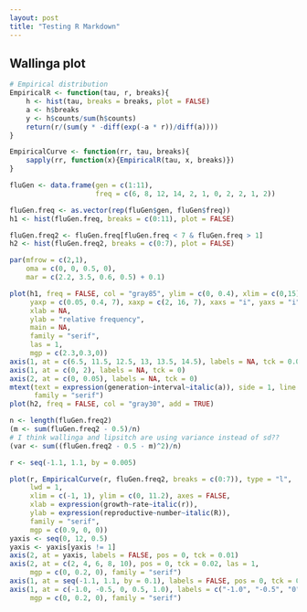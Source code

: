 ```yaml
---
layout: post
title: "Testing R Markdown"
---
```


## Wallinga plot


```r
# Empirical distribution
EmpiricalR <- function(tau, r, breaks){
    h <- hist(tau, breaks = breaks, plot = FALSE)
    a <- h$breaks
    y <- h$counts/sum(h$counts)
    return(r/(sum(y * -diff(exp(-a * r))/diff(a))))
}

EmpiricalCurve <- function(rr, tau, breaks){
    sapply(rr, function(x){EmpiricalR(tau, x, breaks)})
}

fluGen <- data.frame(gen = c(1:11),
                     freq = c(6, 8, 12, 14, 2, 1, 0, 2, 2, 1, 2))

fluGen.freq <- as.vector(rep(fluGen$gen, fluGen$freq))
h1 <- hist(fluGen.freq, breaks = c(0:11), plot = FALSE)

fluGen.freq2 <- fluGen.freq[fluGen.freq < 7 & fluGen.freq > 1]
h2 <- hist(fluGen.freq2, breaks = c(0:7), plot = FALSE)

par(mfrow = c(2,1),
    oma = c(0, 0, 0.5, 0),
    mar = c(2.2, 3.5, 0.6, 0.5) + 0.1)

plot(h1, freq = FALSE, col = "gray85", ylim = c(0, 0.4), xlim = c(0,15),
     yaxp = c(0.05, 0.4, 7), xaxp = c(2, 16, 7), xaxs = "i", yaxs = "i", tck = 0.02,
     xlab = NA,
     ylab = "relative frequency",
     main = NA,
     family = "serif",
     las = 1,
     mgp = c(2.3,0.3,0))
axis(1, at = c(6.5, 11.5, 12.5, 13, 13.5, 14.5), labels = NA, tck = 0.01)
axis(1, at = c(0, 2), labels = NA, tck = 0)
axis(2, at = c(0, 0.05), labels = NA, tck = 0)
mtext(text = expression(generation~interval~italic(a)), side = 1, line = 1.7,
      family = "serif")
plot(h2, freq = FALSE, col = "gray30", add = TRUE)

n <- length(fluGen.freq2)
(m <- sum(fluGen.freq2 - 0.5)/n)
# I think wallinga and lipsitch are using variance instead of sd??
(var <- sum((fluGen.freq2 - 0.5 - m)^2)/n)

r <- seq(-1.1, 1.1, by = 0.005)

plot(r, EmpiricalCurve(r, fluGen.freq2, breaks = c(0:7)), type = "l",
     lwd = 1,
     xlim = c(-1, 1), ylim = c(0, 11.2), axes = FALSE,
     xlab = expression(growth~rate~italic(r)),
     ylab = expression(reproductive~number~italic(R)),
     family = "serif",
     mgp = c(0.9, 0, 0))
yaxis <- seq(0, 12, 0.5)
yaxis <- yaxis[yaxis != 1]
axis(2, at = yaxis, labels = FALSE, pos = 0, tck = 0.01)
axis(2, at = c(2, 4, 6, 8, 10), pos = 0, tck = 0.02, las = 1,
     mgp = c(0, 0.2, 0), family = "serif")
axis(1, at = seq(-1.1, 1.1, by = 0.1), labels = FALSE, pos = 0, tck = 0.01)
axis(1, at = c(-1.0, -0.5, 0, 0.5, 1.0), labels = c("-1.0", "-0.5", "0", "0.5", "1.0"), pos = 0, tck = 0.02,
     mgp = c(0, 0.2, 0), family = "serif")
```